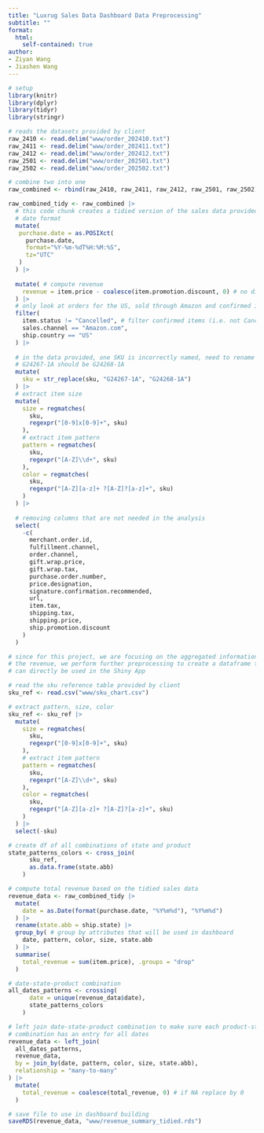 ```yaml
---
title: "Luxrug Sales Data Dashboard Data Preprocessing"
subtitle: ""
format: 
  html:
    self-contained: true
author:
- Ziyan Wang
- Jiashen Wang
---
```

```r
# setup
library(knitr)
library(dplyr)
library(tidyr)
library(stringr)
```

```r
# reads the datasets provided by client
raw_2410 <- read.delim("www/order_202410.txt")
raw_2411 <- read.delim("www/order_202411.txt")
raw_2412 <- read.delim("www/order_202412.txt")
raw_2501 <- read.delim("www/order_202501.txt")
raw_2502 <- read.delim("www/order_202502.txt")

# combine two into one
raw_combined <- rbind(raw_2410, raw_2411, raw_2412, raw_2501, raw_2502)
```

```r
raw_combined_tidy <- raw_combined |>
  # this code chunk creates a tidied version of the sales data provided
  # date format
  mutate(
   purchase.date = as.POSIXct(
     purchase.date, 
     format="%Y-%m-%dT%H:%M:%S", 
     tz="UTC" 
   )
  ) |>
  
  mutate( # compute revenue
    revenue = item.price - coalesce(item.promotion.discount, 0) # no discount
  ) |>
  # only look at orders for the US, sold through Amazon and confirmed items
  filter(
    item.status != "Cancelled", # filter confirmed items (i.e. not Cancelled)
    sales.channel == "Amazon.com",
    ship.country == "US"
  ) |>
  
  # in the data provided, one SKU is incorrectly named, need to rename
  # G24267-1A should be G24268-1A 
  mutate(
    sku = str_replace(sku, "G24267-1A", "G24268-1A")
  ) |>
  # extract item size
  mutate(
    size = regmatches(
      sku, 
      regexpr("[0-9]x[0-9]+", sku)
    ),
    # extract item pattern
    pattern = regmatches(
      sku, 
      regexpr("[A-Z]\\d+", sku)
    ),
    color = regmatches(
      sku, 
      regexpr("[A-Z][a-z]+ ?[A-Z]?[a-z]+", sku)
    )
  ) |>
  
  # removing columns that are not needed in the analysis
  select(
    -c(
      merchant.order.id,
      fulfillment.channel, 
      order.channel, 
      gift.wrap.price, 
      gift.wrap.tax, 
      purchase.order.number, 
      price.designation,
      signature.confirmation.recommended,
      url,
      item.tax,
      shipping.tax,
      shipping.price,
      ship.promotion.discount
    )
  )
```

```r
# since for this project, we are focusing on the aggregated information about 
# the revenue, we perform further preprocessing to create a dataframe that 
# can directly be used in the Shiny App

# read the sku reference table provided by client
sku_ref <- read.csv("www/sku_chart.csv")

# extract pattern, size, color
sku_ref <- sku_ref |>
  mutate(
    size = regmatches(
      sku, 
      regexpr("[0-9]x[0-9]+", sku)
    ),
    # extract item pattern
    pattern = regmatches(
      sku, 
      regexpr("[A-Z]\\d+", sku)
    ),
    color = regmatches(
      sku, 
      regexpr("[A-Z][a-z]+ ?[A-Z]?[a-z]+", sku)
    )
  ) |>
  select(-sku)

# create df of all combinations of state and product
state_patterns_colors <- cross_join(
      sku_ref,
      as.data.frame(state.abb)
    )

# compute total revenue based on the tidied sales data
revenue_data <- raw_combined_tidy |>
  mutate(
    date = as.Date(format(purchase.date, "%Y%m%d"), "%Y%m%d")
  ) |>
  rename(state.abb = ship.state) |>
  group_by( # group by attributes that will be used in dashboard
    date, pattern, color, size, state.abb 
  ) |>
  summarise(
    total_revenue = sum(item.price), .groups = "drop"
  ) 

# date-state-product combination
all_dates_patterns <- crossing(
      date = unique(revenue_data$date),
      state_patterns_colors
    )

# left join date-state-product combination to make sure each product-state
# combination has an entry for all dates
revenue_data <- left_join(
  all_dates_patterns, 
  revenue_data, 
  by = join_by(date, pattern, color, size, state.abb),
  relationship = "many-to-many"
) |>
  mutate(
    total_revenue = coalesce(total_revenue, 0) # if NA replace by 0
  )

# save file to use in dashboard building
saveRDS(revenue_data, "www/revenue_summary_tidied.rds")
```
